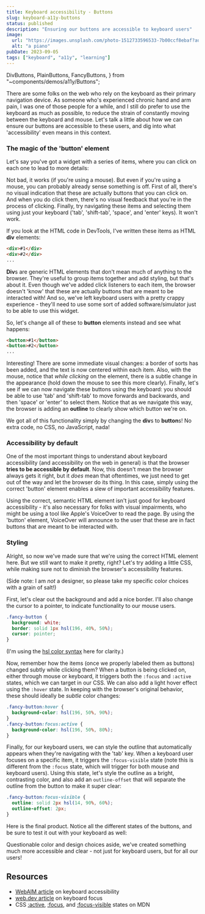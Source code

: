 ```yaml
---
title: Keyboard accessibility - Buttons
slug: keyboard-a11y-buttons
status: published
description: "Ensuring our buttons are accessible to keyboard users"
image:
  url: "https://images.unsplash.com/photo-1512733596533-7b00ccf8ebaf?auto=format&fit=crop&w=600&q=60"
  alt: "a piano"
pubDate: 2023-09-05
tags: ["keyboard", "a11y", "learning"]
---
```


  DivButtons,
  PlainButtons,
  FancyButtons,
} from "~components/demos/a11y/Buttons";

There are some folks on the web who rely on the keyboard as their primary navigation device. As someone who's experienced chronic hand and arm pain, I was one of those people for a while, and I still do prefer to use the keyboard as much as possible, to reduce the strain of constantly moving between the keyboard and mouse. Let's talk a little about how we can ensure our buttons are accessible to these users, and dig into what 'accessibility' even means in this context.

### The magic of the 'button' element

Let's say you've got a widget with a series of items, where you can click on each one to lead to more details:

<DivButtons client:load />

Not bad, it works (if you're using a mouse). But even if you're using a mouse, you can probably already sense something is off. First of all, there's no visual indication that these are actually buttons that you can click on. And when you do click them, there's no visual feedback that you're in the process of clicking. Finally, try navigating these items and selecting them using just your keyboard ('tab', 'shift-tab', 'space', and 'enter' keys). It won't work.

If you look at the HTML code in DevTools, I've written these items as HTML **div** elements:

```html
<div>#1</div>
<div>#2</div>
...
```

**Div**s are generic HTML elements that don't mean much of anything to the browser. They're useful to group items together and add styling, but that's about it. Even though we've added click listeners to each item, the browser doesn't 'know' that these are actually buttons that are meant to be interacted with! And so, we've left keyboard users with a pretty crappy experience - they'll need to use some sort of added software/simulator just to be able to use this widget.

So, let's change all of these to **button** elements instead and see what happens:

```html
<button>#1</button>
<button>#2</button>
...
```

<PlainButtons client:visible />

Interesting! There are some immediate visual changes: a border of sorts has been added, and the text is now centered within each item. Also, with the mouse, notice that _while clicking_ on the element, there is a subtle change in the appearance (hold down the mouse to see this more clearly). Finally, let's see if we can now navigate these buttons using the keyboard: you should be able to use 'tab' and 'shift-tab' to move forwards and backwards, and then 'space' or 'enter' to select them. Notice that as we navigate this way, the browser is adding an **outline** to clearly show which button we're on.

We got all of this functionality simply by changing the **div**s to **button**s! No extra code, no CSS, no JavaScript, nada!

### Accessibility by default

One of the most important things to understand about keyboard accessibility (and accessibility on the web in general) is that the browser **tries to be accessible by default**. Now, this doesn't mean the browser always gets it right, but it _does_ mean that oftentimes, we just need to get out of the way and let the browser do its thing. In this case, simply using the correct 'button' element enables a slew of important accessibility features.

Using the correct, semantic HTML element isn't just good for keyboard accessibility - it's also necessary for folks with visual impairments, who might be using a tool like Apple's VoiceOver to read the page. By using the 'button' element, VoiceOver will announce to the user that these are in fact buttons that are meant to be interacted with.

### Styling

Alright, so now we've made sure that we're using the correct HTML element here. But we still want to make it pretty, right? Let's try adding a little CSS, while making sure not to diminish the browser's accessibility features.

(Side note: I am _not_ a designer, so please take my specific color choices with a grain of salt!)

First, let's clear out the background and add a nice border. I'll also change the cursor to a pointer, to indicate functionality to our mouse users.

```css
.fancy-button {
  background: white;
  border: solid 1px hsl(196, 40%, 50%);
  cursor: pointer;
}
```

(I'm using the [hsl color syntax](https://developer.mozilla.org/en-US/docs/Web/CSS/color_value/hsl) here for clarity.)

Now, remember how the items (once we properly labeled them as buttons) changed subtly while clicking them? When a button is being clicked on, either through mouse or keyboard, it triggers both the `:focus` and `:active` states, which we can target in our CSS. We can also add a light hover effect using the `:hover` state. In keeping with the browser's original behavior, these should ideally be _subtle_ color changes:

```css
.fancy-button:hover {
  background-color: hsl(196, 50%, 90%);
}
.fancy-button:focus:active {
  background-color: hsl(196, 50%, 80%);
}
```

Finally, for our keyboard users, we can style the outline that automatically appears when they're navigating with the 'tab' key. When a keyboard user focuses on a specific item, it triggers the `:focus-visible` state (note this is different from the `:focus` state, which will trigger for both mouse and keyboard users). Using this state, let's style the outline as a bright, contrasting color, and also add an `outline-offset` that will separate the outline from the button to make it super clear:

```css
.fancy-button:focus-visible {
  outline: solid 2px hsl(14, 90%, 60%);
  outline-offset: 2px;
}
```

Here is the final product. Notice all the different states of the buttons, and be sure to test it out with your keyboard as well:

<FancyButtons client:visible />

Questionable color and design choices aside, we've created something much more accessible and clear - not just for keyboard users, but for all our users!

## Resources

- [WebAIM article](https://webaim.org/techniques/keyboard/) on keyboard accessibility
- [web.dev article](https://web.dev/learn/accessibility/focus/) on keyboard focus
- CSS [:active](https://developer.mozilla.org/en-US/docs/Web/CSS/:active), [:focus](https://developer.mozilla.org/en-US/docs/Web/CSS/:focus), and [:focus-visible](https://developer.mozilla.org/en-US/docs/Web/CSS/:focus-visible) states on MDN
